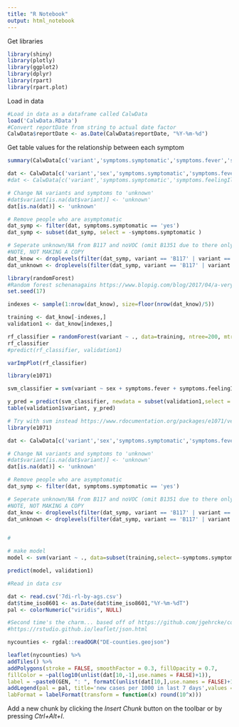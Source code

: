 ```yaml
---
title: "R Notebook"
output: html_notebook
---
```


Get libraries
```r
library(shiny)
library(plotly)
library(ggplot2)
library(dplyr)
library(rpart)
library(rpart.plot)
```


Load in data
```r
#Load in data as a dataframe called CalwData
load('CalwData.RData')
#Convert reportDate from string to actual date factor
CalwData$reportDate <- as.Date(CalwData$reportDate, "%Y-%m-%d")
```

Get table values for the relationship between each symptom
```r
summary(CalwData[c('variant','symptoms.symptomatic','symptoms.fever','symptoms.feelingIll','symptoms.shivering','symptoms.chillsSweats','symptoms.musclePain','symptoms.headache','symptoms.cough','symptoms.difficultyBreathing','symptoms.runnyNose','symptoms.diarrhea','symptoms.nausea','symptoms.lossOfTaste','symptoms.lossOfSmell')])

```


```r
dat <- CalwData[c('variant','sex','symptoms.symptomatic','symptoms.fever','symptoms.feelingIll','symptoms.shivering','symptoms.chillsSweats','symptoms.musclePain','symptoms.headache','symptoms.cough','symptoms.difficultyBreathing','symptoms.runnyNose','symptoms.diarrhea','symptoms.nausea','symptoms.lossOfTaste','symptoms.lossOfSmell')]
#dat <- CalwData[c('variant','symptoms.symptomatic','symptoms.feelingIll','symptoms.headache','symptoms.difficultyBreathing','symptoms.runnyNose','symptoms.lossOfTaste','symptoms.lossOfSmell')]

# Change NA variants and symptoms to 'unknown'
#dat$variant[is.na(dat$variant)] <- 'unknown'
dat[is.na(dat)] <- 'unknown'

# Remove people who are asymptomatic
dat_symp <- filter(dat, symptoms.symptomatic == 'yes')
dat_symp <- subset(dat_symp, select = -symptoms.symptomatic )

# Seperate unknown/NA from B117 and noVOC (omit B1351 due to there only being 4 entries)
#NOTE, NOT MAKING A COPY
dat_know <- droplevels(filter(dat_symp, variant == 'B117' | variant == 'noVOC'))
dat_unknown <- droplevels(filter(dat_symp, variant == 'B117' | variant == 'noVOC'))

```

```r
library(randomForest)
#Random forest schenanagains https://www.blopig.com/blog/2017/04/a-very-basic-introduction-to-random-forests-using-r/
set.seed(17)

indexes <- sample(1:nrow(dat_know), size=floor(nrow(dat_know)/5))

training <- dat_know[-indexes,]
validation1 <- dat_know[indexes,]

rf_classifier = randomForest(variant ~ ., data=training, ntree=200, mtry=12, importance=TRUE)
rf_classifier
#predict(rf_classifier, validation1)

```

```r
varImpPlot(rf_classifier)
```

```r
library(e1071)

svm_classifier = svm(variant ~ sex + symptoms.fever + symptoms.feelingIll + symptoms.shivering + symptoms.chillsSweats + symptoms.musclePain + symptoms.headache + symptoms.cough + symptoms.difficultyBreathing + symptoms.runnyNose + symptoms.diarrhea + symptoms.nausea + symptoms.lossOfTaste + symptoms.lossOfSmell, data=training)

y_pred = predict(svm_classifier, newdata = subset(validation1,select = -variant))
table(validation1$variant, y_pred)
```


```r
# Try with svm instead https://www.rdocumentation.org/packages/e1071/versions/1.7-6/topics/svm
library(e1071)

dat <- CalwData[c('variant','sex','symptoms.symptomatic','symptoms.fever','symptoms.feelingIll','symptoms.shivering','symptoms.chillsSweats','symptoms.musclePain','symptoms.headache','symptoms.cough','symptoms.difficultyBreathing','symptoms.runnyNose','symptoms.diarrhea','symptoms.nausea','symptoms.lossOfTaste','symptoms.lossOfSmell')]

# Change NA variants and symptoms to 'unknown'
#dat$variant[is.na(dat$variant)] <- 'unknown'
dat[is.na(dat)] <- 'unknown'

# Remove people who are asymptomatic
dat_symp <- filter(dat, symptoms.symptomatic == 'yes')

# Seperate unknown/NA from B117 and noVOC (omit B1351 due to there only being 4 entries)
#NOTE, NOT MAKING A COPY
dat_know <- droplevels(filter(dat_symp, variant == 'B117' | variant == 'noVOC'))
dat_unknown <- droplevels(filter(dat_symp, variant == 'B117' | variant == 'noVOC'))


#

# make model
model <- svm(variant ~ ., data=subset(training,select=-symptoms.symptomatic))

```

```r
predict(model, validation1)
```







```r
#Read in data csv

dat <- read.csv('7di-rl-by-ags.csv')
dat$time_iso8601 <- as.Date(dat$time_iso8601,"%Y-%m-%dT")
pal <- colorNumeric("viridis", NULL)
```


```r
#Second time's the charm... based off of https://github.com/jgehrcke/covid-19-germany-gae/blob/master/tools/heatmap.py
#https://rstudio.github.io/leaflet/json.html

nycounties <- rgdal::readOGR("DE-counties.geojson")

leaflet(nycounties) %>%
addTiles() %>%
addPolygons(stroke = FALSE, smoothFactor = 0.3, fillOpacity = 0.7,
fillColor = ~pal(log10(unlist(dat[10,-1],use.names = FALSE)+1)),
label = ~paste0(GEN, ": ", formatC(unlist(dat[10,],use.names = FALSE)+1, big.mark = ","))) %>%
addLegend(pal = pal, title='new cases per 1000 in last 7 days',values = ~log10(unlist(dat[10,],use.names = FALSE)+1), opacity = 1.0,
labFormat = labelFormat(transform = function(x) round(10^x)))
```





Add a new chunk by clicking the *Insert Chunk* button on the toolbar or by pressing *Ctrl+Alt+I*.
